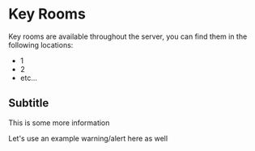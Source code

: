 
# Key Rooms

Key rooms are available throughout the server, you can find them in the following locations:

- 1
- 2
- etc...

## Subtitle

This is some more information

<Callout type="info">Let's use an example warning/alert here as well</Callout>
